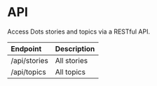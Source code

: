 # API

Access Dots stories and topics via a RESTful API.

| Endpoint      | Description   |
| :------------ | :------------ |
| /api/stories  |  All stories  |
| /api/topics   |  All topics   |
